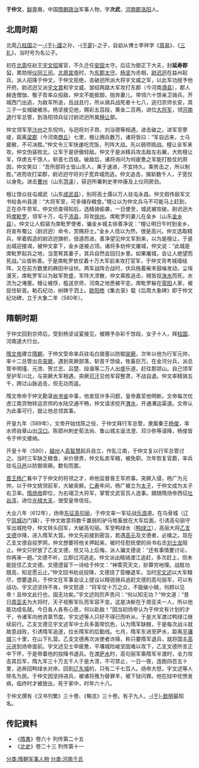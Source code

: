 {{noteTA
|1=zh-hant:于仲文;zh-hans:于仲文;于仲文=>zh-hant:于仲文;}}

'''于仲文'''{{BD|545年||613年||catIdx=Y}}，[[鲜卑|鲜卑]]裔，中国[[隋朝|隋朝]][[政治|政治]]军事人物，字'''次武'''，[[河南郡|河南郡]][[洛阳|洛阳]]人。

==北周时期==
北周[[八柱国|八柱国]]之一[[于谨|-{于}-謹]]之孙，-{[[于寔|于寔]]}-之子，自幼从博士李祥学《[[周易|周易]]》、《[[三礼|三礼]]》，当时号为名公子。

初在[[北周|北周]]任赵王[[宇文招|宇文招]]属官，不久迁任[[安固|安固]]太守。后征为御正下大夫，封'''延寿郡公'''，累勋授[[仪同三司|仪同三司]]。[[北周宣帝|北周宣帝]]时，为[[东郡|东郡]][[太守|太守]]。[[杨坚|杨坚]]为丞相，[[尉迟迥|尉迟迥]]在益州起兵，派人招降于仲文，于仲文拒绝，击破迥所派大将宇文威之军，以此军功授予他开府。尉迟迥又派[[宇文胄|宇文胄]]和宇文威、邹绍两路大军攻打东郡（今河南[[滑县|滑县]]），郡人赫连僧伽、敬子哲率众投敌，仲文不能抵御，抛弃妻儿，带领六十馀亲卫骑兵，开城西门出逃，为敌军所追，且战且行，所从骑兵战死者十七八，逃归京师长安，其三子一女城破被杀。杨坚接见他，赐彩五百段，黄金二百两，进位[[大将军|大将军]]，领[[河南道|河南道]]行军总管，到洛阳领兵征讨尉迟迥所属[[檀让|檀让]]部。

仲文领军至[[汴州|汴州]]之东倪坞，与迥将刘子昂、刘浴德等相遇，进击破之。进军至蓼堤，距离[[梁郡|梁郡]]（今河南[[商丘|商丘]]）七里，檀让拥兵数万，诸将皆曰：“军自远来，士马疲敝，不可决胜。”仲文令三军快速吃完饭，列阵大战。先以弱师挑战。檀让全军来攻，仲文伪装败北，让军于是骄傲轻敌。仲文于是派精兵攻击敌左右翼，大败檀让军，俘虏五千馀人，斩首七百级。破敌后，诸将询问为何疲惫之军能打胜仗的原因，仲文笑曰：“吾所部将士皆山东人，果于速进，不宜持久。乘势击之，所以制胜。”进而攻打梁郡，尉迟迥守将刘子宽弃城而逃。仲文追击，擒斩数千人，子宽仅以身免。进击[[曹州|曹州]]（山东[[菏泽|菏泽]]），获迥所署刺史李仲康及上仪同房劲。

檀让馀众驻屯城武（山东[[成武县|成武县]]），别将高士儒以万人驻屯永昌。仲文假传敌军文书给各州县道：“大将军至，可多储存粮食。”檀让以为仲文兵马不可能马上赶到，正在杀牛劳军。仲文侦查得知后，选精骑偷袭，一日便至，城武被攻破。尉迟迥大将[[席毗罗|席毗罗]]，领军十万，屯于[[沛县|沛县]]，将攻[[徐州|徐州]]。席毗罗的妻儿在金乡（山东[[金乡县|金乡县]]）。仲文让人假装为席毗罗使者，骗金乡城主徐善净说：“檀让明日午时到金乡，将宣布蜀公（尉迟迥）命令，赏赐将士。”金乡人信以为然，很是高兴。仲文选取精兵，举着假造的尉迟迥旗帜，倍道而进。善净望见仲文军到来，以为是檀让，于是出城迎接谒，被仲文拿下，金乡遂被占领。诸将多劝仲文屠城，仲文说：“此城是席毗罗起兵之地，当宽宥其妻子，其兵自然会回归乡里。如果屠城，会让人绝望而死战。”众皆称善。于是席毗罗依仗着十万大军前来攻打官军，于仲文背考城墙结阵，又在前方数里的麻田中设伏。两军战阵合战时，伏兵拖着柴禾鼓噪发动，尘埃漫天，席毗罗军以为敌军势盛，军阵大溃散，仲文乘胜追击，贼皆投[[洙水|洙水]]而死，水流为之堵塞。檀让被俘，槛送京师，河南之地悉被平定。席毗罗躲在[[荥阳|荥阳]]人家，被捉住斩首。勒石纪功，树碑于泗上。[[欧阳修|欧阳修]]《集古录》载《后周大象碑》即于仲文纪功碑，立于大象二年（580年）。

==隋朝时期==
于仲文回到京师后，受到杨坚设宴接见，被赐予杂彩千馀段，女子十人，拜[[柱国|柱国]]、河南道大行台。

[[隋文帝|隋文帝]]建立[[隋朝|隋朝]]，于仲文受命率兵驻屯白狼塞以防御[[突厥|突厥]]，次年以他为行军元帅，率十二总管出击[[突厥|突厥]]，遇到突厥部落，斩首千馀级，牲畜巨万。在金河分兵，派总管辛明瑾、元滂、贺兰志、吕楚、段谐等二万人出盛乐道，赶往那颉山。自己领军至护军川北，与突厥大军相遇，突厥[[可汗|可汗]]见他军容整肃，不战自退。仲文率精骑五千，跨过山脉追击，但无功而返。

隋文帝命于仲文勘录[[尚书省|尚书省]]中事，他发现许多问题，皇帝嘉奖他明断。文帝每次忧虑江南货物转运京师的水陆交通不畅，仲文请求挖开[[渭水|渭水]]，开通漕运渠道。文帝认为此事可行，就让他总领其事。

开皇九年（589年），文帝开始伐陈之役，于仲文拜行军总管，隶属秦王[[杨俊|杨俊]]，率水师自章山出[[汉口|汉口]]。陈郢州刺史荀法尚、鲁山城主诞法澄、邓沙弥等请降，杨俊皆令于仲文接纳。

开皇十年（590），[[越州|越州]]人[[高智慧|高智慧]]起兵自立，作乱江南，于仲文复以行军总管讨之。当时三军缺乏粮食，米价很贵，仲文私卖军粮，被免职。次年恢复官爵，率兵驻屯[[马邑|马邑]]以防御突厥。数旬而罢。 

[[晋王|晋王]][[杨广|杨广]]看中了于仲文的将领之才，命他监督晉王军府事。突厥入侵，杨广为元帅，以于仲文统领前军，大破突厥。[[仁寿_(隋朝)|仁寿]]年间，杨广被立为[[太子|太子]]，于仲文成为太子右卫率。[[隋炀帝|隋炀帝]]即位，为右翊卫大将军，掌管文武官员人选事。跟随隋炀帝西征[[吐谷浑|吐谷浑]]，进位[[光禄大夫|光禄大夫]]，很受皇帝信任。

大业八年（612年），炀帝[[高句丽与隋的战争|东征高句丽]]，于仲文率一军征战[[乐浪|乐浪]]道。在乌骨城（辽宁[[凤城|凤城]]边门镇），于仲文故意将数千赢弱的驴马牲畜放在大军后面，引诱高句丽守军出城抢夺，仲文转头回军，大破高句丽。军至鸭绿水（[[鸭绿江|鸭绿江]]），高丽大将[[乙支文德|乙支文德]]诈降，进入隋军大营。仲文先前接到密旨，若遇[[高元|高元]]及文德者，必擒之。现在乙支文德自投罗网，仲文想要将他关押起来，被时任慰抚使的尚书右丞[[刘士龙|刘士龙]]阻止。仲文只好放了乙支文德，但又马上后悔，派人骗文德说：“还有事情要讨论，你再来一趟。”文德不听，立即过河逃走。仲文派出精骑渡江追赶，多次赶上，但未能捉住乙支文德。文德遗留下一诗给于仲文：“神策究天文，妙算穷地理。战胜功既高，知足愿云止。”仲文回书劝说投降，文德烧了营栅退军。当时[[宇文述|宇文述]]以大军粮尽，想要退兵，于仲文在军事会议上提议以精锐骑兵追赶文德的高句丽军，可以有战功。宇文述坚持不肯，仲文怒道：“将军仗十万之众，不能破小贼，何颜以见帝！且仲文此行也，固无功矣。”宇文述则厉声责问：“何以知无功？”仲文道：“昔日[[周亚夫|周亚夫]]为大将时，天子视察军队而军容不变。这是决断在于周亚夫一人，所以他能功成名就。今日各人各有心思，何以赴敌！”因当初炀帝认为于仲文有计划的才干，令诸军向他咨禀节度。宇文述等人只好不得已而听从，于是大军渡过鸭绿江继续前行。乙支文德见宇文述军中士兵多面带饥色，认为隋军缺粮，于是每次战斗就故意战败，引诱隋军追逐，拉长隋军的后勤线。七月，隋军东进至萨水，距离[[平壤城|平壤城]]三十里，在山下扎营。乙支文德再次派使者诈降，称只要隋军退兵，就将国主[[高元|高元]]送到炀帝面前。宇文述见士卒疲惫，平壤城险峻坚固难以攻下，乙支文德所言正中下怀，于是带着他的投降书退兵。在渡[[萨水之战|萨水]]时，高句丽军乘隋军半渡时，全力攻击其后军，隋九军三十万五千人于是大溃，不可禁止，一日一夜，连跑四百五十里，逃奔回鸭绿水对岸。回到[[辽东城|辽东城]]的，只有二千七百人。炀帝大怒，宇文述等人除名为民。于仲文因坚持进兵，被诸将推为替罪羊，被下狱问罪。他在狱中忧愤发病，临终时才被放出，死于家中，时年六十八。

于仲文撰有《汉书刊繁》三十卷、《略览》三十卷。有子九人，[[于钦明|-{于}-欽明]]最知名。

==传記資料==
*《[[隋書|隋書]]》卷六十 列传第二十五 
*《[[北史|北史]]》卷二十三 列传第十一  
[[分类:隋朝军事人物|分类:隋朝军事人物]]
[[分类:河南于氏|分类:河南于氏]]
